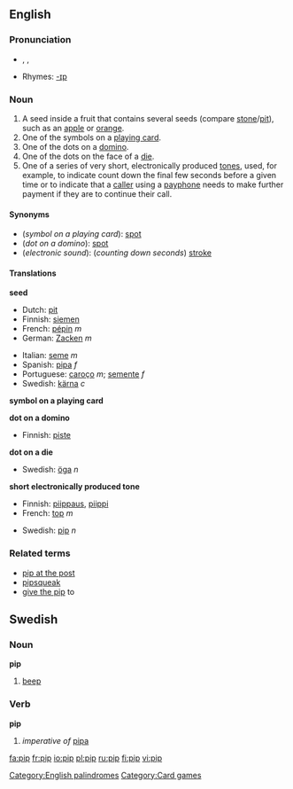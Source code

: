 {{wikipediapar|pip}}
{{see|Pip}}
==English==
[[Category:English palindromes]]
===Pronunciation===
* {{AHD|pĭp}}, {{IPA|/pɪp/}}, {{SAMPA|/pIp/}}
* Rhymes: [[Rhymes:English:-ɪp|-ɪp]]

===Noun===
{{en-noun}}

#A seed inside a fruit that contains several seeds (compare [[stone]]/[[pit]]), such as an [[apple]] or [[orange]].
#One of the symbols on a [[playing card]].
#One of the dots on a [[domino]].
#One of the dots on the face of a [[die]].
#One of a series of very short, electronically produced [[tone]]s, used, for example, to indicate count down the final few seconds before a given time or to indicate that a [[caller]] using a [[payphone]] needs to make further payment if they are to continue their call.

====Synonyms====
*(''symbol on a playing card''): [[spot]]
*(''dot on a domino''): [[spot]]
*(''electronic sound''): (''counting down seconds'') [[stroke]]

====Translations====
'''seed'''
{{top}}
*Dutch: [[pit]] {{m}}
*Finnish: [[siemen]]
*French: [[pépin]] ''m''
*German: [[Zacken]] ''m''
{{mid}}
*Italian: [[seme#Italian|seme]] ''m''
*Spanish: [[pipa#Spanish|pipa]] ''f''
*Portuguese: [[caroço]] ''m''; [[semente]] ''f''
*Swedish: [[kärna]] ''c''
{{bottom}}

'''symbol on a playing card'''
{{top}}
{{mid}}
{{bottom}}

'''dot on a domino'''
{{top}}
*Finnish: [[piste]]
{{mid}}
{{bottom}}

'''dot on a die'''
{{top}}
{{mid}}
*Swedish: [[öga]] ''n''
{{bottom}}

'''short electronically produced tone'''
{{top}}
*Finnish: [[piippaus]], [[piippi]]
*French: [[top#French|top]] ''m''
{{mid}}
*Swedish: [[pip#Swedish|pip]] ''n''
{{bottom}}

<!--This really belongs under "pip at the post"
===Verb===
{{en-verb|pip|p|ed}}

#...
#:''He was '''pipped''' at the post''.
-->
===Related terms===
*[[pip at the post]]
*[[pipsqueak]]
*[[give the pip]] to

[[Category:Card games]]

==Swedish==
===Noun===
'''pip''' {{n}}
{{sv-noun-n-zero}}

#[[beep]]

===Verb===
'''pip'''
#''imperative of'' [[pipa#Swedish|pipa]]

[[fa:pip]]
[[fr:pip]]
[[io:pip]]
[[pl:pip]]
[[ru:pip]]
[[fi:pip]]
[[vi:pip]]